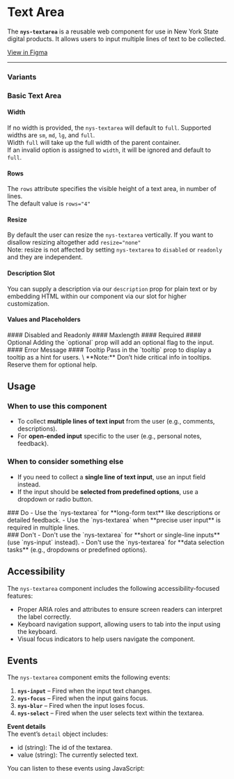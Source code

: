 
<Meta of={NysTextareaStories} title="Components/Textarea/Documentation" />


# Text Area
The **`nys-textarea`** is a reusable web component for use in New York State digital products. It allows users to input multiple lines of text to be collected.

<div className="nys-grid-row nys-grid-gap-1">
  <nys-badge label="Stable" prefixIcon="code"></nys-badge>
  <nys-badge
    prefixIcon
    prefixLabel="WCAG 2.2"
    label="AA"
    intent="success"
  ></nys-badge>
  <p className="pill pill--uikit"><a target="_blank" href="https://www.figma.com/design/U2QpuSUXRTxbgG64Fzi9bu?node-id=3981-10108">View in Figma</a></p>
</div>

***

<Canvas of={NysTextareaStories.Basic} />

<Controls />

### Variants

### Basic Text Area

#### Width
If no width is provided, the `nys-textarea` will default to `full`. Supported widths are `sm`, `md`, `lg`, and `full`.\
Width `full` will take up the full width of the parent container.\
If an invalid option is assigned to `width`, it will be ignored and default to `full`.
<Canvas of={NysTextareaStories.Width} />
#### Rows
The `rows` attribute specifies the visible height of a text area, in number of lines.\
The default value is `rows="4"`
<Canvas of={NysTextareaStories.Rows} />
#### Resize
By default the user can resize the `nys-textarea` vertically. If you want to disallow resizing altogether add `resize="none"`\
Note: resize is not affected by setting `nys-textarea` to `disabled` or `readonly` and they are independent.
<Canvas of={NysTextareaStories.Resize} />
#### Description Slot
You can supply a description via our `description` prop for plain text or by embedding HTML within our component via our slot for higher customization.
<Canvas of={NysTextareaStories.DescriptionSlot} />
#### Values and Placeholders
<Canvas of={NysTextareaStories.ValueAndPlaceholder} />
#### Disabled and Readonly
<Canvas of={NysTextareaStories.Disabled} />
<Canvas of={NysTextareaStories.Readonly} />
#### Maxlength
<Canvas of={NysTextareaStories.Maxlength} />
#### Required
<Canvas of={NysTextareaStories.Required} />
#### Optional
Adding the `optional` prop will add an optional flag to the input.
<Canvas of={NysTextareaStories.Optional} />
#### Error Message
<Canvas of={NysTextareaStories.ErrorMessage} />
#### Tooltip
Pass in the `tooltip` prop to display a tooltip as a hint for users. \
**Note:** Don’t hide critical info in tooltips. Reserve them for optional help.
<Canvas of={NysTextareaStories.Tooltip} />


## Usage

### When to use this component
- To collect **multiple lines of text input** from the user (e.g., comments, descriptions).
- For **open-ended input** specific to the user (e.g., personal notes, feedback).

### When to consider something else
- If you need to collect a **single line of text input**, use an input field instead.
- If the input should be **selected from predefined options**, use a dropdown or radio button.

<div className="nys-grid-row nys-grid-gap-lg">
  <div className="nys-mobile-lg:nys-grid-col">
    <div className="usage-card usage-card--do">
      ### <nys-icon name="check_circle" color="var(--nys-color-success)" /> Do
      - Use the `nys-textarea` for **long-form text** like descriptions or detailed feedback.
      - Use the `nys-textarea` when **precise user input** is required in multiple lines.
    </div>
  </div>
  <div className="nys-mobile-lg:nys-grid-col">
    <div className="usage-card usage-card--dont">
      ### <nys-icon name="error" color="var(--nys-color-danger)" /> Don't
      - Don't use the `nys-textarea` for **short or single-line inputs** (use `nys-input` instead).
      - Don't use the `nys-textarea` for **data selection tasks** (e.g., dropdowns or predefined options).
    </div>
  </div>
</div>

## Accessibility

The `nys-textarea` component includes the following accessibility-focused features:

- Proper ARIA roles and attributes to ensure screen readers can interpret the label correctly.
- Keyboard navigation support, allowing users to tab into the input using the keyboard.
- Visual focus indicators to help users navigate the component.

## Events

The `nys-textarea` component emits the following events:

1. **`nys-input`** – Fired when the input text changes.
2. **`nys-focus`** – Fired when the input gains focus.
3. **`nys-blur`** – Fired when the input loses focus.
4. **`nys-select`** – Fired when the user selects text within the textarea.

**Event details** \
The event’s `detail` object includes:
- id (string): The id of the textarea.
- value (string): The currently selected text.

You can listen to these events using JavaScript:

```js

// Select the textarea component
const textarea = document.querySelector('nys-textarea');

// Listen for the 'nys-input' event
textarea.addEventListener('nys-input', (event) => {
  const { id, value } = event.detail;
  console.log(`Textarea (${id}) changed:`, value);
});

// Listen for the 'nys-focus' event
textarea.addEventListener('nys-focus', () => {
  console.log('Text input is focused');
});

// Listen for the 'nys-blur' event
textarea.addEventListener('nys-blur', () => {
  console.log('Text input is blurred');
});

// Listen for the 'nys-select' event
textarea.addEventListener('nys-select', (event) => {
  const { id, value } = event.detail;
  console.log(`Textarea (${id}) selected text:`, value);
});
```
